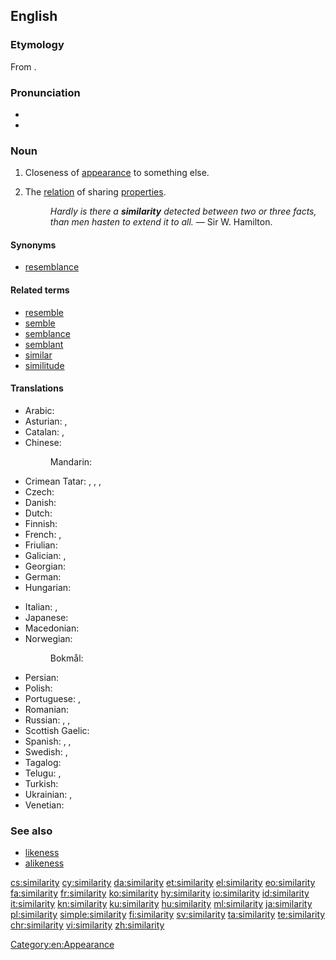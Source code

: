==English==
{{wikipedia}}

===Etymology===
From {{etyl|fr|en}} {{m|fr|similarité}}.

===Pronunciation===
* {{IPA|/sɪmɪˈlæɹɪti/|lang=en}}
* {{rhymes|æɹɪti|lang=en}}

===Noun===
{{en-noun|similarities}}

# Closeness of [[appearance]] to something else.
# {{label|en|philosophy}} The [[relation]] of sharing [[properties]].
#: ''Hardly is there a '''similarity''' detected between two or three facts, than men hasten to extend it to all.'' &mdash; Sir W. Hamilton.

====Synonyms====
* [[resemblance]]

====Related terms====
* [[resemble]]<!--no need to repeat resemblance here-->
* [[semble]]
* [[semblance]]
* [[semblant]]
* [[similar]]
* [[similitude]]

====Translations====
{{trans-top|closeness}}
* Arabic: {{t|ar|تَشَابُه|m}}
* Asturian: {{t|ast|asemeyanza|f}}, {{t|ast|semeyanza|f}}
* Catalan: {{t|ca|semblança|f}}, {{t|ca|similitud|f}}
* Chinese:
*: Mandarin: {{t+|cmn|相似|tr=xiāngsì|sc=Hani}}
* Crimean Tatar: {{t|crh|oşama}}, {{t|crh|oşav}}, {{t|crh|beñzme}}, {{t|crh|beñzev}}
* Czech: {{t|cs|podobnost|f}}
* Danish: {{t|da|lighed|c}}
* Dutch: {{t+|nl|gelijkenis|f}}
* Finnish: {{t+|fi|samankaltaisuus}}
* French: {{t+|fr|similarité|f}}, {{t+|fr|similitude|f}}
* Friulian: {{t|fur|someance|f}}
* Galician: {{t+|gl|semellanza|f}}, {{t+|gl|similitude|f}}
* Georgian: {{t|ka|მსგავსება}}
* German: {{t+|de|Ähnlichkeit|f}}
* Hungarian: {{t+|hu|hasonlóság}}
{{trans-mid}}
* Italian: {{t|it|similarità}}, {{t+|it|somiglianza|f}}
* Japanese: {{t+|ja|類似|tr=るいじ, ruiji|sc=Jpan}}
* Macedonian: {{t|mk|сличност|f|tr=sličnost|sc=Cyrl}}
* Norwegian:
*: Bokmål: {{t+|no|likhet|m|f}}
* Persian: {{t+|fa|تشابه|sc=fa-Arab}}
* Polish: {{t+|pl|podobieństwo|n}}
* Portuguese: {{t+|pt|semelhança|f}}, {{t|pt|similaridade|f}}
* Romanian: {{t+|ro|similaritate}}
* Russian: {{t+|ru|схо́дство|n}}, {{t+|ru|подо́бие|n}}, {{t+|ru|схо́жесть|f}}
* Scottish Gaelic: {{t|gd|coltas|m}}
* Spanish: {{t+|es|semejanza|f}}, {{t+|es|similitud|f}}, {{qualifier|barbarism}} {{t|es|similaridad|f}}
* Swedish: {{t+|sv|likhet|c}}, {{t|sv|similaritet|c}}
* Tagalog: {{t|tl|pagkakahawig}}
* Telugu: {{t+|te|సారూప్యత|tr=saaroopyata}}, {{t|te|ఒకే పోలిక|tr=okae pOlika}}
* Turkish: {{t+|tr|benzerlik}}
* Ukrainian: {{t|uk|схожість|f|tr=sxóžistʹ|sc=Cyrl}}, {{t|uk|подібність|f|tr=podíbnistʹ|sc=Cyrl}}
* Venetian: {{t|vec|somejansa|f}}
{{trans-bottom}}

===See also===
* [[likeness]]
* [[alikeness]]

[[Category:en:Appearance]]

[[cs:similarity]]
[[cy:similarity]]
[[da:similarity]]
[[et:similarity]]
[[el:similarity]]
[[eo:similarity]]
[[fa:similarity]]
[[fr:similarity]]
[[ko:similarity]]
[[hy:similarity]]
[[io:similarity]]
[[id:similarity]]
[[it:similarity]]
[[kn:similarity]]
[[ku:similarity]]
[[hu:similarity]]
[[ml:similarity]]
[[ja:similarity]]
[[pl:similarity]]
[[simple:similarity]]
[[fi:similarity]]
[[sv:similarity]]
[[ta:similarity]]
[[te:similarity]]
[[chr:similarity]]
[[vi:similarity]]
[[zh:similarity]]